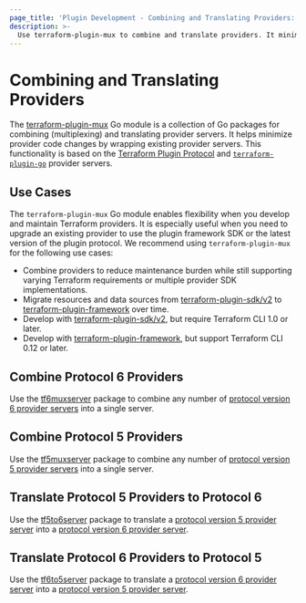 ```yaml
---
page_title: 'Plugin Development - Combining and Translating Providers: Overview'
description: >-
  Use terraform-plugin-mux to combine and translate providers. It minimizes code changes by wrapping existing provider servers.
---
```


# Combining and Translating Providers

The [terraform-plugin-mux](https://pkg.go.dev/github.com/hashicorp/terraform-plugin-mux) Go module is a collection of Go packages for combining (multiplexing) and translating provider servers. It helps minimize provider code changes by wrapping existing provider servers. This functionality is based on the [Terraform Plugin Protocol](../how-terraform-works#terraform-plugin-protocol) and [`terraform-plugin-go`](https://pkg.go.dev/github.com/hashicorp/terraform-plugin-go) provider servers.

## Use Cases

The `terraform-plugin-mux` Go module enables flexibility when you develop and maintain Terraform providers. It is especially useful when you need to upgrade an existing provider to use the plugin framework SDK or the latest version of the plugin protocol. We recommend using `terraform-plugin-mux` for the following use cases:

* Combine providers to reduce maintenance burden while still supporting varying Terraform requirements or multiple provider SDK implementations. 
* Migrate resources and data sources from [terraform-plugin-sdk/v2](../sdkv2/sdk-intro) to [terraform-plugin-framework](../framework) over time.
* Develop with [terraform-plugin-sdk/v2](../sdkv2/sdk-intro), but require Terraform CLI 1.0 or later.
* Develop with [terraform-plugin-framework](../framework), but support Terraform CLI 0.12 or later.

## Combine Protocol 6 Providers

Use the [tf6muxserver](./combining-protocol-version-6-providers) package to combine any number of [protocol version 6 provider servers](../how-terraform-works#protocol-version-6) into a single server.

## Combine Protocol 5 Providers

Use the [tf5muxserver](./combining-protocol-version-5-providers) package to combine any number of [protocol version 5 provider servers](../how-terraform-works#protocol-version-5) into a single server.

## Translate Protocol 5 Providers to Protocol 6

Use the [tf5to6server](./translating-protocol-version-5-to-6) package to translate a [protocol version 5 provider server](../how-terraform-works#protocol-version-5) into a [protocol version 6 provider server](../how-terraform-works#protocol-version-6).

## Translate Protocol 6 Providers to Protocol 5

Use the [tf6to5server](./translating-protocol-version-6-to-5) package to translate a [protocol version 6 provider server](../how-terraform-works#protocol-version-6) into a [protocol version 5 provider server](../how-terraform-works#protocol-version-5).
